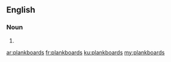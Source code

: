 ==English==

===Noun===
{{head|en|plural}}

# {{plural of|plankboard|lang=en}}

[[ar:plankboards]]
[[fr:plankboards]]
[[ku:plankboards]]
[[my:plankboards]]